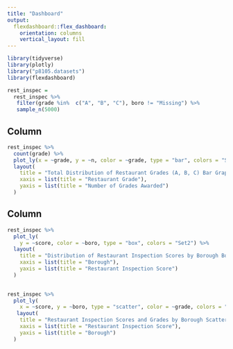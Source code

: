 ```yaml
---
title: "Dashboard"
output: 
  flexdashboard::flex_dashboard:
    orientation: columns
    vertical_layout: fill
---
```

```r
library(tidyverse)
library(plotly)
library("p8105.datasets")
library(flexdashboard)


```

```r
rest_inspec =
  rest_inspec %>% 
   filter(grade %in%  c("A", "B", "C"), boro != "Missing") %>%
   sample_n(5000)
```

Column{data-width=650}
-----------------------------------------------------------------------


```r

rest_inspec %>%
  count(grade) %>%
  plot_ly(x = ~grade, y = ~n, color = ~grade, type = "bar", colors = "Set3" ) %>%
  layout(
    title = "Total Distribution of Restaurant Grades (A, B, C) Bar Graph",
    xaxis = list(title = "Restaurant Grade"),
    yaxis = list(title = "Number of Grades Awarded")
  )


```

Column{data-width=350}
-----------------------------------------------------------------------



```r
rest_inspec %>%
  plot_ly(
    y = ~score, color = ~boro, type = "box", colors = "Set2") %>%
  layout(
    title = "Distribution of Restaurant Inspection Scores by Borough Boxplot",
    xaxis = list(title = "Borough"),
    yaxis = list(title = "Restaurant Inspection Score")
  )
  
```



```r


rest_inspec %>%
  plot_ly(
    x = ~score, y = ~boro, type = "scatter", color = ~grade, colors = "Set1") %>%
   layout(
    title = "Restaurant Inspection Scores and Grades by Borough Scatterplot",
    xaxis = list(title = "Restaurant Inspection Score"),
    yaxis = list(title = "Borough")
  )

```


